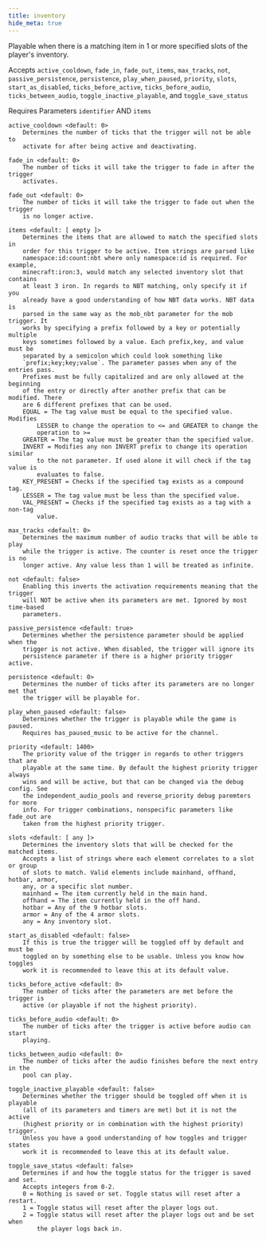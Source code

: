 ```yaml
---
title: inventory
hide_meta: true
---
```


Playable when there is a matching item in 1 or more specified slots of the player's inventory.

Accepts `active_cooldown`, `fade_in`, `fade_out`, `items`, `max_tracks`, `not`, `passive_persistence`, `persistence`,
 `play_when_paused`, `priority`, `slots`, `start_as_disabled`, `ticks_before_active`, `ticks_before_audio`,
 `ticks_between_audio`, `toggle_inactive_playable`, and `toggle_save_status`

Requires Parameters `identifier` AND `items`

```
active_cooldown <default: 0>
    Determines the number of ticks that the trigger will not be able to
    activate for after being active and deactivating.

fade_in <default: 0>
    The number of ticks it will take the trigger to fade in after the trigger
    activates.

fade_out <default: 0>
    The number of ticks it will take the trigger to fade out when the trigger
    is no longer active.

items <default: [ empty ]>
    Determines the items that are allowed to match the specified slots in
    order for this trigger to be active. Item strings are parsed like
    namespace:id:count:nbt where only namespace:id is required. For example,
    minecraft:iron:3, would match any selected inventory slot that contains
    at least 3 iron. In regards to NBT matching, only specify it if you
    already have a good understanding of how NBT data works. NBT data is
    parsed in the same way as the mob_nbt parameter for the mob trigger. It
    works by specifying a prefix followed by a key or potentially multiple
    keys sometimes followed by a value. Each prefix,key, and value must be
    separated by a semicolon which could look something like
    `prefix;key;key;value`. The parameter passes when any of the entries pass.
    Prefixes must be fully capitalized and are only allowed at the beginning
    of the entry or directly after another prefix that can be modified. There
    are 6 different prefixes that can be used.
    EQUAL = The tag value must be equal to the specified value. Modifies
        LESSER to change the operation to <= and GREATER to change the
        operation to >=
    GREATER = The tag value must be greater than the specified value.
    INVERT = Modifies any non INVERT prefix to change its operation similar
        to the not parameter. If used alone it will check if the tag value is
        evaluates to false.
    KEY_PRESENT = Checks if the specified tag exists as a compound tag.
    LESSER = The tag value must be less than the specified value.
    VAL_PRESENT = Checks if the specified tag exists as a tag with a non-tag
        value.

max_tracks <default: 0>
    Determines the maximum number of audio tracks that will be able to play
    while the trigger is active. The counter is reset once the trigger is no
    longer active. Any value less than 1 will be treated as infinite.

not <default: false>
    Enabling this inverts the activation requirements meaning that the trigger
    will NOT be active when its parameters are met. Ignored by most time-based
    parameters.

passive_persistence <default: true>
    Determines whether the persistence parameter should be applied when the
    trigger is not active. When disabled, the trigger will ignore its
    persistence parameter if there is a higher priority trigger active.

persistence <default: 0>
    Determines the number of ticks after its parameters are no longer met that
    the trigger will be playable for.

play_when_paused <default: false>
    Determines whether the trigger is playable while the game is paused.
    Requires has_paused_music to be active for the channel.

priority <default: 1400>
    The priority value of the trigger in regards to other triggers that are
    playable at the same time. By default the highest priority trigger always
    wins and will be active, but that can be changed via the debug config. See
    the independent_audio_pools and reverse_priority debug paremters for more
    info. For trigger combinations, nonspecific parameters like fade_out are
    taken from the highest priority trigger.

slots <default: [ any ]>
    Determines the inventory slots that will be checked for the matched items.
    Accepts a list of strings where each element correlates to a slot or group
    of slots to match. Valid elements include mainhand, offhand, hotbar, armor,
    any, or a specific slot number.
    mainhand = The item currently held in the main hand.
    offhand = The item currently held in the off hand.
    hotbar = Any of the 9 hotbar slots.
    armor = Any of the 4 armor slots.
    any = Any inventory slot.

start_as_disabled <default: false>
    If this is true the trigger will be toggled off by default and must be
    toggled on by something else to be usable. Unless you know how toggles
    work it is recommended to leave this at its default value.

ticks_before_active <default: 0>
    The number of ticks after the parameters are met before the trigger is
    active (or playable if not the highest priority).

ticks_before_audio <default: 0>
    The number of ticks after the trigger is active before audio can start
    playing.

ticks_between_audio <default: 0>
    The number of ticks after the audio finishes before the next entry in the
    pool can play.

toggle_inactive_playable <default: false>
    Determines whether the trigger should be toggled off when it is playable
    (all of its parameters and timers are met) but it is not the active
    (highest priority or in combination with the highest priority) trigger.
    Unless you have a good understanding of how toggles and trigger states
    work it is recommended to leave this at its default value.

toggle_save_status <default: false>
    Determines if and how the toggle status for the trigger is saved and set.
    Accepts integers from 0-2.
    0 = Nothing is saved or set. Toggle status will reset after a restart.
    1 = Toggle status will reset after the player logs out.
    2 = Toggle status will reset after the player logs out and be set when
        the player logs back in.
```
